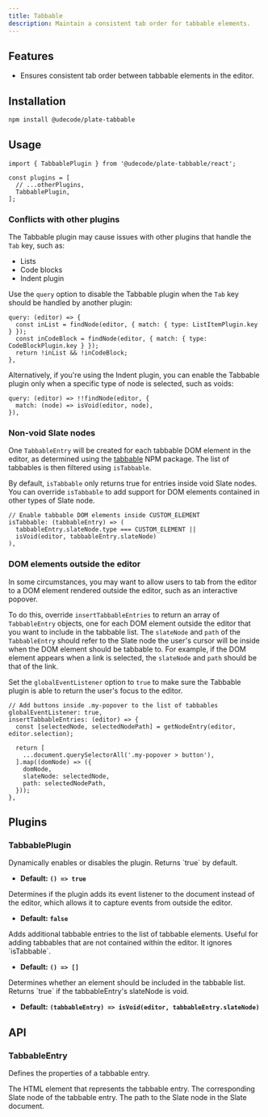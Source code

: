 ```yaml
---
title: Tabbable
description: Maintain a consistent tab order for tabbable elements.
---
```


<ComponentPreview name="tabbable-demo" />

<PackageInfo>

## Features

- Ensures consistent tab order between tabbable elements in the editor.

</PackageInfo>

## Installation

```bash
npm install @udecode/plate-tabbable
```

## Usage

```tsx
import { TabbablePlugin } from '@udecode/plate-tabbable/react';

const plugins = [
  // ...otherPlugins,
  TabbablePlugin,
];
```

### Conflicts with other plugins

The Tabbable plugin may cause issues with other plugins that handle the `Tab` key, such as:

- Lists
- Code blocks
- Indent plugin

Use the `query` option to disable the Tabbable plugin when the `Tab` key should be handled by another plugin:

```tsx
query: (editor) => {
  const inList = findNode(editor, { match: { type: ListItemPlugin.key } });
  const inCodeBlock = findNode(editor, { match: { type: CodeBlockPlugin.key } });
  return !inList && !inCodeBlock;
},
```

Alternatively, if you're using the Indent plugin, you can enable the Tabbable plugin only when a specific type of node is selected, such as voids:

```tsx
query: (editor) => !!findNode(editor, {
  match: (node) => isVoid(editor, node),
}),
```

### Non-void Slate nodes

One `TabbableEntry` will be created for each tabbable DOM element in the editor, as determined using the [tabbable](https://www.npmjs.com/package/tabbable) NPM package. The list of tabbables is then filtered using `isTabbable`.

By default, `isTabbable` only returns true for entries inside void Slate nodes. You can override `isTabbable` to add support for DOM elements contained in other types of Slate node.

```tsx
// Enable tabbable DOM elements inside CUSTOM_ELEMENT
isTabbable: (tabbableEntry) => (
  tabbableEntry.slateNode.type === CUSTOM_ELEMENT ||
  isVoid(editor, tabbableEntry.slateNode)
),
```

### DOM elements outside the editor

In some circumstances, you may want to allow users to tab from the editor to a DOM element rendered outside the editor, such as an interactive popover.

To do this, override `insertTabbableEntries` to return an array of `TabbableEntry` objects, one for each DOM element outside the editor that you want to include in the tabbable list. The `slateNode` and `path` of the `TabbableEntry` should refer to the Slate node the user's cursor will be inside when the DOM element should be tabbable to. For example, if the DOM element appears when a link is selected, the `slateNode` and `path` should be that of the link.

Set the `globalEventListener` option to `true` to make sure the Tabbable plugin is able to return the user's focus to the editor.

```tsx
// Add buttons inside .my-popover to the list of tabbables
globalEventListener: true,
insertTabbableEntries: (editor) => {
  const [selectedNode, selectedNodePath] = getNodeEntry(editor, editor.selection);

  return [
    ...document.querySelectorAll('.my-popover > button'),
  ].map((domNode) => ({
    domNode,
    slateNode: selectedNode,
    path: selectedNodePath,
  }));
},
```

## Plugins

### TabbablePlugin

<APIOptions>
<APIItem name="query" type="(editor: PlateEditor<V>, event: KeyboardEvent) => boolean" optional>
Dynamically enables or disables the plugin. Returns `true` by default.

- **Default:** **`() => true`**

</APIItem>
<APIItem name="globalEventListener" type="boolean" optional>
Determines if the plugin adds its event listener to the document instead of the editor, which allows it to capture events from outside the editor.

- **Default:** **`false`**

</APIItem>
<APIItem name="insertTabbableEntries" type="(editor: PlateEditor<V>, event: KeyboardEvent) => TabbableEntry[]" optional>
Adds additional tabbable entries to the list of tabbable elements. Useful for adding tabbables that are not contained within the editor. It ignores `isTabbable`.

- **Default:** **`() => []`**

</APIItem>
<APIItem name="isTabbable" type="(tabbableEntry: TabbableEntry) => boolean" optional>
Determines whether an element should be included in the tabbable list. Returns `true` if the tabbableEntry's slateNode is void.

- **Default:** **`(tabbableEntry) => isVoid(editor, tabbableEntry.slateNode)`**

</APIItem>
</APIOptions>

## API

### TabbableEntry

Defines the properties of a tabbable entry.

<APIAttributes>
  <APIItem name="domNode" type="HTMLElement">
    The HTML element that represents the tabbable entry.
  </APIItem>
  <APIItem name="slateNode" type="TNode">
    The corresponding Slate node of the tabbable entry.
  </APIItem>
  <APIItem name="path" type="TPath">
    The path to the Slate node in the Slate document.
  </APIItem>
</APIAttributes>